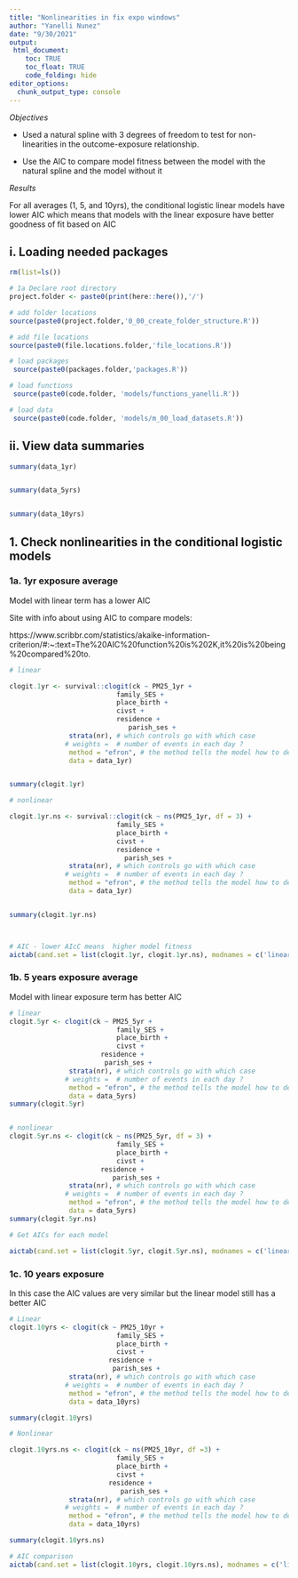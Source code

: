 ```yaml
---
title: "Nonlinearities in fix expo windows"
author: "Yanelli Nunez"
date: "9/30/2021"
output:
 html_document:
    toc: TRUE
    toc_float: TRUE
    code_folding: hide
editor_options: 
  chunk_output_type: console
---
```


*Objectives* 

- Used a natural spline with 3 degrees of freedom to test for non-linearities in the outcome-exposure relationship. 

- Use the AIC to compare model fitness between the model with the natural spline and the model without it

*Results*

For all averages (1, 5, and 10yrs), the conditional logistic linear models have lower AIC which means that models with the linear exposure have better goodness of fit based on AIC


## i.  Loading needed packages

```r

rm(list=ls())

# 1a Declare root directory
project.folder <- paste0(print(here::here()),'/')

# add folder locations
source(paste0(project.folder,'0_00_create_folder_structure.R'))

# add file locations
source(paste0(file.locations.folder,'file_locations.R'))

# load packages
 source(paste0(packages.folder,'packages.R'))

# load functions
 source(paste0(code.folder, 'models/functions_yanelli.R'))

# load data
 source(paste0(code.folder, 'models/m_00_load_datasets.R'))
```

## ii. View data summaries

```r
summary(data_1yr)


summary(data_5yrs)


summary(data_10yrs)

```

## 1. Check nonlinearities in the conditional logistic models



### 1a. 1yr exposure average

Model with linear term has a lower AIC 

Site with info about using AIC to compare models:

https://www.scribbr.com/statistics/akaike-information-criterion/#:~:text=The%20AIC%20function%20is%202K,it%20is%20being%20compared%20to.
```r

# linear

clogit.1yr <- survival::clogit(ck ~ PM25_1yr + 
                           family_SES + 
                           place_birth +
                           civst +
                           residence +
                              parish_ses +
               strata(nr), # which controls go with which case
              # weights =  # number of events in each day ?
               method = "efron", # the method tells the model how to deal with ties
               data = data_1yr) 


summary(clogit.1yr)

# nonlinear

clogit.1yr.ns <- survival::clogit(ck ~ ns(PM25_1yr, df = 3) + 
                           family_SES + 
                           place_birth +
                           civst +
                           residence +
                             parish_ses +
               strata(nr), # which controls go with which case
              # weights =  # number of events in each day ?
               method = "efron", # the method tells the model how to deal with ties
               data = data_1yr) 


summary(clogit.1yr.ns)



# AIC - lower AIcC means  higher model fitness
aictab(cand.set = list(clogit.1yr, clogit.1yr.ns), modnames = c('linear', 'nonlinear'))

```

### 1b. 5 years exposure average

Model with linear exposure term has better AIC
```r

# linear
clogit.5yr <- clogit(ck ~ PM25_5yr + 
                           family_SES + 
                           place_birth +
                           civst +
                       residence +
                        parish_ses +
               strata(nr), # which controls go with which case
              # weights =  # number of events in each day ?
               method = "efron", # the method tells the model how to deal with ties
               data = data_5yrs) 
summary(clogit.5yr)


# nonlinear
clogit.5yr.ns <- clogit(ck ~ ns(PM25_5yr, df = 3) + 
                           family_SES + 
                           place_birth +
                           civst +
                       residence +
                          parish_ses +
               strata(nr), # which controls go with which case
              # weights =  # number of events in each day ?
               method = "efron", # the method tells the model how to deal with ties
               data = data_5yrs) 
summary(clogit.5yr.ns)

# Get AICs for each model

aictab(cand.set = list(clogit.5yr, clogit.5yr.ns), modnames = c('linear', 'nonlinear'))

```

### 1c. 10 years exposure
In this case the AIC values are very similar but the linear model still has a better AIC
```r

# Linear
clogit.10yrs <- clogit(ck ~ PM25_10yr + 
                           family_SES + 
                           place_birth +
                           civst +
                         residence +
                          parish_ses +
               strata(nr), # which controls go with which case
              # weights =  # number of events in each day ?
               method = "efron", # the method tells the model how to deal with ties
               data = data_10yrs) 

summary(clogit.10yrs)

# Nonlinear

clogit.10yrs.ns <- clogit(ck ~ ns(PM25_10yr, df =3) + 
                           family_SES + 
                           place_birth +
                           civst +
                         residence +
                            parish_ses +
               strata(nr), # which controls go with which case
              # weights =  # number of events in each day ?
               method = "efron", # the method tells the model how to deal with ties
               data = data_10yrs) 

summary(clogit.10yrs.ns)

# AIC comparison
aictab(cand.set = list(clogit.10yrs, clogit.10yrs.ns), modnames = c('linear', 'nonlinear'))

```

